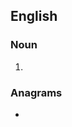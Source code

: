 ==English==

===Noun===
{{en-noun}}

# {{alternative spelling of|maslin|lang=en}}

===Anagrams===
* {{anagrams|en|a=ahilmns|Namlish}}